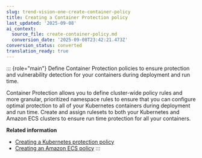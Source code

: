 ```yaml
---
slug: trend-vision-one-create-container-policy
title: Creating a Container Protection policy
last_updated: '2025-09-08'
ai_context:
  source_file: create-container-policy.md
  conversion_date: '2025-09-08T23:42:21.473Z'
conversion_status: converted
translation_ready: true
---
```


::: {role="main"}
Define Container Protection policies to ensure protection and vulnerability detection for your containers during deployment and run time.

Container Protection allows you to define cluster-wide policy rules and more granular, prioritized namespace rules to ensure that you can configure optimal protection to all of your Kubernetes containers during deployment and run time. Create and assign rulesets to both your Kubernetes and Amazon ECS clusters to ensure run time protection for all your containers.

**Related information**

- [Creating a Kubernetes protection policy](kubernetes-prot-policy.md "Container Protection policies for Kubernetes clusters contain deployment, continuous, and runtime rules that you can apply to entire clusters and that you can apply directly to namespaces within clusters.")
- [Creating an Amazon ECS policy](creating-amazon-ecs-policy.md "Container Protection policies for Amazon ECS clusters contain runtime rules that you can apply to entire clusters.")
:::
